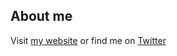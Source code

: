 ##  About me 

Visit [my website](https://talkthinkdo.com/) or find me on  [Twitter](https://twitter.com/talkthinkdo) 

